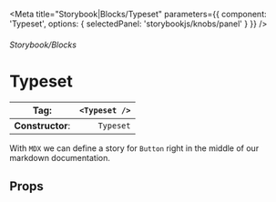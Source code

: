 
<Meta title="Storybook|Blocks/Typeset" parameters={{
    component: 'Typeset',
    options: { selectedPanel: 'storybookjs/knobs/panel' }
  }}
/>

###### Storybook/Blocks

# Typeset

| **Tag**:         | `<Typeset />` |
|------------------|--------------:|
| **Constructor**: |     `Typeset` |

With `MDX` we can define a story for `Button` right in the middle of our
markdown documentation.

## Props

<Props />

